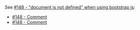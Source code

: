See [#148 - "document is not defined" when using bootstrap js](https://github.com/brillout/vite-plugin-ssr/issues/148):
 - [#148 - Comment](https://github.com/brillout/vite-plugin-ssr/issues/148#issuecomment-923843103)
 - [#148 - Comment](https://github.com/brillout/vite-plugin-ssr/issues/148#issuecomment-924852351)
